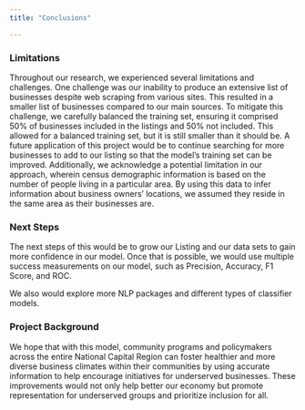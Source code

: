 ```yaml
---
title: "Conclusions"

---
```

### **Limitations** 
  Throughout our research, we experienced several limitations and challenges. One challenge was our inability to produce an extensive list of businesses despite web scraping from various sites. This resulted in a smaller list of businesses compared to our main sources. To mitigate this challenge, we carefully balanced the training set, ensuring it comprised 50% of businesses included in the listings and 50% not included. This allowed for a balanced training set, but it is still smaller than it should be. A future application of this project would be to continue searching for more businesses to add to our listing so that the model’s training set can be improved. Additionally, we acknowledge a potential limitation in our approach, wherein census demographic information is based on the number of people living in a particular area. By using this data to infer information about business owners' locations, we assumed they reside in the same area as their businesses are. 

### **Next Steps ** 
The next steps of this would be to grow our Listing and our data sets to gain more confidence in our model. Once that is possible, we would use multiple success measurements on our model, such as Precision, Accuracy, F1 Score, and ROC. 

We also would explore more NLP packages and different types of classifier models. 


### **Project Background** 
We hope that with this model, community programs and policymakers across the entire National Capital Region can foster healthier and more diverse business climates within their communities by using accurate information to help encourage initiatives for underserved businesses. These improvements would not only help better our economy but promote representation for underserved groups and prioritize inclusion for all. 


